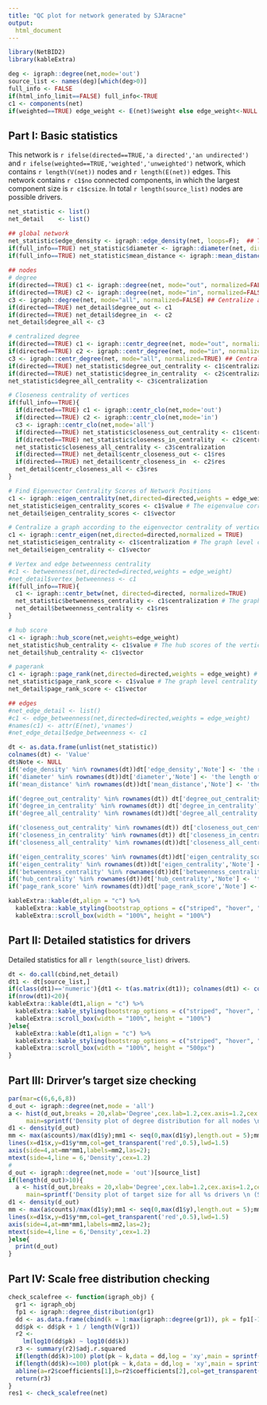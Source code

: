 ```yaml
---
title: "QC plot for network generated by SJAracne"
output: 
  html_document
---
```


```r
library(NetBID2)
library(kableExtra)
```

```r
deg <- igraph::degree(net,mode='out')
source_list <- names(deg)[which(deg>0)]
full_info <- FALSE
if(html_info_limit==FALSE) full_info<-TRUE
c1 <- components(net)
if(weighted==TRUE) edge_weight <- E(net)$weight else edge_weight<-NULL
```


## Part I: Basic statistics

This network is `r ifelse(directed==TRUE,'a directed','an undirected')` and `r ifelse(weighted==TRUE,'weighted','unweighted')` network, 
which contains `r length(V(net))` nodes and `r length(E(net))` edges.
This network contains `r c1$no` connected components, in which the largest component size is `r c1$csize`.
In total `r length(source_list)` nodes are possible drivers.


```r
net_statistic <- list()
net_detail    <- list()

## global network
net_statistic$edge_density <- igraph::edge_density(net, loops=F);  ## The density of a graph is the ratio of the number of edges and the number of possible edges.
if(full_info==TRUE) net_statistic$diameter <- igraph::diameter(net, directed=directed, weights=edge_weight) ## The diameter of a graph is the length of the longest geodesic.
if(full_info==TRUE) net_statistic$mean_distance <- igraph::mean_distance(net,directed=directed)
  
## nodes
# degree
if(directed==TRUE) c1 <- igraph::degree(net, mode="out", normalized=FALSE) ## Centralize a graph according to the degrees of vertices
if(directed==TRUE) c2 <- igraph::degree(net, mode="in", normalized=FALSE) ## Centralize a graph according to the degrees of vertices
c3 <- igraph::degree(net, mode="all", normalized=FALSE) ## Centralize a graph according to the degrees of vertices
if(directed==TRUE) net_detail$degree_out <- c1
if(directed==TRUE) net_detail$degree_in  <- c2
net_detail$degree_all <- c3

# centralized degree
if(directed==TRUE) c1 <- igraph::centr_degree(net, mode="out", normalized=TRUE) ## Centralize a graph according to the degrees of vertices
if(directed==TRUE) c2 <- igraph::centr_degree(net, mode="in", normalized=TRUE) ## Centralize a graph according to the degrees of vertices
c3 <- igraph::centr_degree(net, mode="all", normalized=TRUE) ## Centralize a graph according to the degrees of vertices
if(directed==TRUE) net_statistic$degree_out_centrality <- c1$centralization
if(directed==TRUE) net_statistic$degree_in_centrality  <- c2$centralization
net_statistic$degree_all_centrality <- c3$centralization

# Closeness centrality of vertices
if(full_info==TRUE){
  if(directed==TRUE) c1 <- igraph::centr_clo(net,mode='out')
  if(directed==TRUE) c2 <- igraph::centr_clo(net,mode='in')
  c3 <- igraph::centr_clo(net,mode='all')
  if(directed==TRUE) net_statistic$closeness_out_centrality <- c1$centralization
  if(directed==TRUE) net_statistic$closeness_in_centrality  <- c2$centralization
  net_statistic$closeness_all_centrality <- c3$centralization 
  if(directed==TRUE) net_detail$centr_closeness_out <- c1$res
  if(directed==TRUE) net_detail$centr_closeness_in  <- c2$res
  net_detail$centr_closeness_all <- c3$res
}

# Find Eigenvector Centrality Scores of Network Positions
c1 <- igraph::eigen_centrality(net,directed=directed,weights = edge_weight)
net_statistic$eigen_centrality_scores <- c1$value # The eigenvalue corresponding to the calculated eigenvector, i.e. the centrality scores.
net_detail$eigen_centrality_scores <- c1$vector

# Centralize a graph according to the eigenvector centrality of vertices
c1 <- igraph::centr_eigen(net,directed=directed,normalized = TRUE)
net_statistic$eigen_centrality <- c1$centralization # The graph level centrality index.
net_detail$eigen_centrality <- c1$vector

# Vertex and edge betweenness centrality
#c1 <- betweenness(net,directed=directed,weights = edge_weight)
#net_detail$vertex_betweenness <- c1
if(full_info==TRUE){
  c1 <- igraph::centr_betw(net, directed=directed, normalized=TRUE)
  net_statistic$betweenness_centrality <- c1$centralization # The graph level centrality index.
  net_detail$betweenness_centrality <- c1$res
}

# hub score
c1 <- igraph::hub_score(net,weights=edge_weight)
net_statistic$hub_centrality <- c1$value # The hub scores of the vertices are defined as the principal eigenvector of A*t(A), where A is the adjacency matrix of the graph.
net_detail$hub_centrality <- c1$vector

# pagerank
c1 <- igraph::page_rank(net,directed=directed,weights = edge_weight) # Calculates the Google PageRank for the specified vertices.
net_statistic$page_rank_score <- c1$value # The graph level centrality index.
net_detail$page_rank_score <- c1$vector

## edges
#net_edge_detail <- list()
#c1 <- edge_betweenness(net,directed=directed,weights = edge_weight)
#names(c1) <- attr(E(net),'vnames')
#net_edge_detail$edge_betweenness <- c1

dt <- as.data.frame(unlist(net_statistic))
colnames(dt) <- 'Value'
dt$Note <- NULL
if('edge_density' %in% rownames(dt))dt['edge_density','Note'] <- 'the ratio of the number of edges and the number of possible edges';
if('diameter' %in% rownames(dt))dt['diameter','Note'] <- 'the length of the longest geodesic';
if('mean_distance' %in% rownames(dt))dt['mean_distance','Note'] <- 'the average path length in a graph, by calculating the shortest paths between all pairs of vertices (both ways for directed graphs)';

if('degree_out_centrality' %in% rownames(dt)) dt['degree_out_centrality','Note'] <- 'the graph level centrality index according to the out degrees of vertices';
if('degree_in_centrality' %in% rownames(dt)) dt['degree_in_centrality','Note'] <- 'the graph level centrality index according to the in degrees of vertices';
if('degree_all_centrality' %in% rownames(dt))dt['degree_all_centrality','Note'] <- 'the graph level centrality index according to the all degrees of vertices';

if('closeness_out_centrality' %in% rownames(dt)) dt['closeness_out_centrality','Note'] <- 'the graph level centrality index according to the closeness of vertices (out mode)';
if('closeness_in_centrality' %in% rownames(dt)) dt['closeness_in_centrality','Note'] <- 'the graph level centrality index according to the closeness of vertices (in mode)';
if('closeness_all_centrality' %in% rownames(dt))dt['closeness_all_centrality','Note'] <- 'the graph level centrality index according to the closeness of vertices';

if('eigen_centrality_scores' %in% rownames(dt))dt['eigen_centrality_scores','Note'] <- 'the ratio of the number of edges and the number of possible edges';
if('eigen_centrality' %in% rownames(dt))dt['eigen_centrality','Note'] <- 'the eigenvector centralities';
if('betweenness_centrality' %in% rownames(dt))dt['betweenness_centrality','Note'] <- 'the graph level centrality index according to the betweenness of vertices';
if('hub_centrality' %in% rownames(dt))dt['hub_centrality','Note'] <- 'the principal eigenvector of A*t(A), where A is the adjacency matrix of the graph';
if('page_rank_score' %in% rownames(dt))dt['page_rank_score','Note'] <- 'the graph level centrality index according to the Google PageRank';
```

```r
kableExtra::kable(dt,align = "c") %>%
  kableExtra::kable_styling(bootstrap_options = c("striped", "hover", "condensed")) %>%
  kableExtra::scroll_box(width = "100%", height = "100%")
```

## Part II: Detailed statistics for drivers

Detailed statistics for all `r length(source_list)` drivers. 

```r
dt <- do.call(cbind,net_detail)
dt1 <- dt[source_list,]
if(class(dt1)=='numeric'){dt1 <- t(as.matrix(dt1)); colnames(dt1) <- colnames(dt); rownames(dt1) <- source_list}
if(nrow(dt1)<20){
kableExtra::kable(dt1,align = "c") %>%
  kableExtra::kable_styling(bootstrap_options = c("striped", "hover", "condensed")) %>%
  kableExtra::scroll_box(width = "100%", height = "100%")
}else{
  kableExtra::kable(dt1,align = "c") %>%
  kableExtra::kable_styling(bootstrap_options = c("striped", "hover", "condensed")) %>%
  kableExtra::scroll_box(width = "100%", height = "500px")
}

```

## Part III: Drirver's target size checking

```r
par(mar=c(6,6,6,8))
d_out <- igraph::degree(net,mode = 'all')
a <- hist(d_out,breaks = 20,xlab='Degree',cex.lab=1.2,cex.axis=1.2,cex.main=1.2,
     main=sprintf('Density plot of degree distribution for all nodes \n (network node:%d, network edge:%d)',length(V(net)),length(E(net))));
d1 <- density(d_out)
mm <- max(a$counts)/max(d1$y);mm1 <- seq(0,max(d1$y),length.out = 5);mm2 <- format(mm1,scientific=TRUE,digits=3);mm2[1]<-'0';
lines(x=d1$x,y=d1$y*mm,col=get_transparent('red',0.5),lwd=1.5)
axis(side=4,at=mm*mm1,labels=mm2,las=2);
mtext(side=4,line = 6,'Density',cex=1.2)
#
d_out <- igraph::degree(net,mode = 'out')[source_list]
if(length(d_out)>10){
  a <- hist(d_out,breaks = 20,xlab='Degree',cex.lab=1.2,cex.axis=1.2,cex.main=1.2,
     main=sprintf('Density plot of target size for all %s drivers \n (Size from %s to %s; mean Size: %s, median Size: %s )',length(source_list),min(d_out),max(d_out),format(mean(d_out),digits=5),median(d_out)));
d1 <- density(d_out)
mm <- max(a$counts)/max(d1$y);mm1 <- seq(0,max(d1$y),length.out = 5);mm2 <- format(mm1,scientific=TRUE,digits=3);mm2[1]<-'0';
lines(x=d1$x,y=d1$y*mm,col=get_transparent('red',0.5),lwd=1.5)
axis(side=4,at=mm*mm1,labels=mm2,las=2);
mtext(side=4,line = 6,'Density',cex=1.2)
}else{
  print(d_out)
}
```

## Part IV: Scale free distribution checking

```r
check_scalefree <- function(igraph_obj) {
  gr1 <- igraph_obj
  fp1 <- igraph::degree_distribution(gr1)
  dd <- as.data.frame(cbind(k = 1:max(igraph::degree(gr1)), pk = fp1[-1]))
  dd$pk <- dd$pk + 1 / length(V(gr1))
  r2 <-
    lm(log10(dd$pk) ~ log10(dd$k))
  r3 <- summary(r2)$adj.r.squared
  if(length(dd$k)>100) plot(pk ~ k,data = dd,log = 'xy',main = sprintf('R2:%s', format(r3,digits=4)),pch=16,col=get_transparent('dark grey',0.8),cex.lab=1.4,cex.axis=1.2)
  if(length(dd$k)<=100) plot(pk ~ k,data = dd,log = 'xy',main = sprintf('R2:%s', format(r3,digits=4)),pch=16,col=get_transparent('black',0.8),cex.lab=1.4,cex.axis=1.2)
  abline(a=r2$coefficients[1],b=r2$coefficients[2],col=get_transparent('red',0.5),lwd=2)
  return(r3)
}
res1 <- check_scalefree(net)
```



